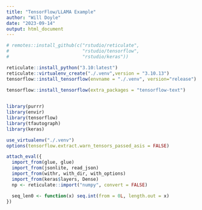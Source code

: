 ```yaml
---
title: "TensorFlow/LLAMA Example"
author: "Will Doyle"
date: "2023-09-14"
output: html_document
---
```


```r
# remotes::install_github(c("rstudio/reticulate",
#                           "rstudio/tensorflow",
#                           "rstudio/keras"))

reticulate::install_python("3.10:latest")                          
reticulate::virtualenv_create("./.venv",version = "3.10.13")
tensorflow::install_tensorflow(envname = "./.venv", version="release")

tensorflow::install_tensorflow(extra_packages = "tensorflow-text")
                             
```

```r
library(purrr)
library(envir)
library(tensorflow)
library(tfautograph)
library(keras)

use_virtualenv("./.venv")
options(tensorflow.extract.warn_tensors_passed_asis = FALSE)

attach_eval({
  import_from(glue, glue)
  import_from(jsonlite, read_json)
  import_from(withr, with_dir, with_options)
  import_from(keras$layers, Dense)
  np <- reticulate::import("numpy", convert = FALSE)

  seq_len0 <- function(x) seq.int(from = 0L, length.out = x)
})
```

